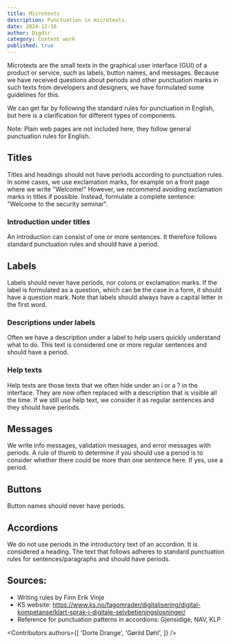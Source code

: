 ```yaml
---
title: Microtexts
description: Punctuation in microtexts.
date: 2024-12-16
author: Digdir
category: Content work
published: true
---
```


Microtexts are the small texts in the graphical user interface (GUI) of a product or service, such as labels, button names, and messages. Because we have received questions about periods and other punctuation marks in such texts from developers and designers, we have formulated some guidelines for this.

We can get far by following the standard rules for punctuation in English, but here is a clarification for different types of components.

Note: Plain web pages are not included here, they follow general punctuation rules for English.

## Titles

Titles and headings should not have periods according to punctuation rules. In some cases, we use exclamation marks, for example on a front page where we write "Welcome!" However, we recommend avoiding exclamation marks in titles if possible. Instead, formulate a complete sentence: "Welcome to the security seminar".

### Introduction under titles

An introduction can consist of one or more sentences. It therefore follows standard punctuation rules and should have a period.

## Labels
Labels should never have periods, nor colons or exclamation marks.
If the label is formulated as a question, which can be the case in a form, it should have a question mark. Note that labels should always have a capital letter in the first word.

### Descriptions under labels
Often we have a description under a label to help users quickly understand what to do. This text is considered one or more regular sentences and should have a period.

### Help texts

Help texts are those texts that we often hide under an i or a ? in the interface. They are now often replaced with a description that is visible all the time. If we still use help text, we consider it as regular sentences and they should have periods.

## Messages

We write info messages, validation messages, and error messages with periods. A rule of thumb to determine if you should use a period is to consider whether there could be more than one sentence here. If yes, use a period.

## Buttons

Button names should never have periods.

## Accordions

We do not use periods in the introductory text of an accordion. It is considered a heading. The text that follows adheres to standard punctuation rules for sentences/paragraphs and should have periods.

## Sources:

- Writing rules by Finn Erik Vinje
- KS website: https://www.ks.no/fagomrader/digitalisering/digital-kompetanse/klart-sprak-i-digitale-selvbetjeningslosninger/
- Reference for punctuation patterns in accordions: Gjensidige, NAV, KLP

<Contributors
  authors={[
    'Dorte Drange',
    'Gørild Døhl',
  ]}
/>
